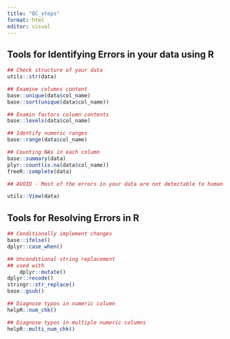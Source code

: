 ```yaml
---
title: "QC_steps"
format: html
editor: visual
---
```


## Tools for Identifying Errors in your data using R

```r

## Check structure of your data
utils::str(data)

## Examine columns content
base::unique(data$col_name)
base::sort(unique(data$col_name))

## Examin factors column contents
base::levels(data$col_name)

## Identify numeric ranges
base::range(data$col_name)

## Counting NAs in each column
base::summary(data)
plyr::count(is.na(data$col_name))
freeR::complete(data)

```

```r

## AVOID - Most of the errors in your data are not detectable to human eye

utils::View(data)


```

## Tools for **Resolving** Errors in R

```r

## Conditionally implement changes
base::ifelse()
dplyr::case_when()

## Unconditional string replacement
## used with 
    dplyr::mutate()
dplyr::recode() 
stringr::str_replace()    
base::gsub()

## Diagnose typos in numeric column
helpR::num_chk()

## Diagnose typos in multiple numeric columns 
helpR::multi_num_chk()



```
